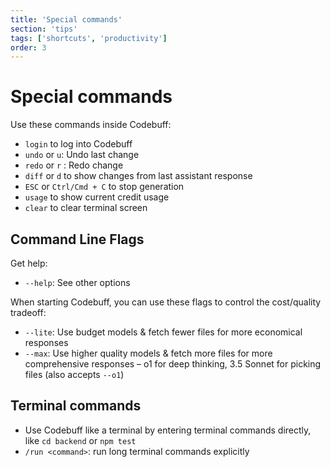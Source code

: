 ```yaml
---
title: 'Special commands'
section: 'tips'
tags: ['shortcuts', 'productivity']
order: 3
---
```


# Special commands

Use these commands inside Codebuff:

- `login` to log into Codebuff
- `undo` or `u`: Undo last change
- `redo` or `r` : Redo change
- `diff` or `d` to show changes from last assistant response
- `ESC` or `Ctrl/Cmd + C` to stop generation
- `usage` to show current credit usage
- `clear` to clear terminal screen

## Command Line Flags

Get help:
- `--help`: See other options

When starting Codebuff, you can use these flags to control the cost/quality tradeoff:

- `--lite`: Use budget models & fetch fewer files for more economical responses
- `--max`: Use higher quality models & fetch more files for more comprehensive responses – o1 for deep thinking, 3.5 Sonnet for picking files (also accepts `--o1`)

## Terminal commands

- Use Codebuff like a terminal by entering terminal commands directly, like `cd backend` or `npm test`
- `/run <command>`: run long terminal commands explicitly
